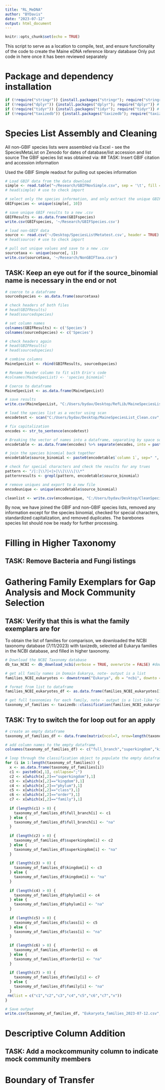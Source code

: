 ```yaml
---
title: "RL_MeDNA"
author: "BYDavis"
date: "2023-07-12"
output: html_document
---
```


```r
knitr::opts_chunk$set(echo = TRUE)
```

This script to serve as a location to compile, test, and ensure functionality of the code to create the Maine eDNA reference library database
Only put code in here once it has been reviewed separately



# Package and dependency installation
```r
if (!require("stringr")) {install.packages("stringr"); require("stringr")} # used for species list cleaning
if (!require("dplyr")) {install.packages("dplyr"); require("dplyr")} # used for species list cleaning
if (!require("tidyr")) {install.packages("tidyr"); require("tidyr")} # used for species list cleaning
if (!require("taxizedb")) {install.packages("taxizedb"); require("taxizedb")} # used for taxonomy download and filling
```

# Species List Assembly and Cleaning
All non-GBIF species lists were assembled via Excel - see the SpeciesMetaList on Zenodo for dates of database/list accession and list source
The GBIF species list was obtained via:
## TASK: Insert GBIF citation and accession information

Used the GBIF Simple readout for pulling out species information

```r
# Load GBIF data from the data download
simple <- read.table("~/Research/GBIFNovSimple.csv", sep = '\t', fill = TRUE, header = TRUE)
# head(simple) # use to check import

# select only the species information, and only extract the unique GBIF species entries - the GBIF file is so large, duplicates must be removed as fast as possible to minimize processing time
GBIFspecies <- unique(simple[, 10])

# save unique GBIF results to a new .csv
GBIFResults <- as.data.frame(GBIFspecies)
write.csv(GBIFspecies, '~/Research/GBIFSpecies.csv')

# load non-GBIF data
source <- read.csv('~/Desktop/SpeciesListMetatest.csv', header = TRUE)
# head(source) # use to check import

# pull out unique values and save to a new .csv
sourcetaxa <- unique(source[, 1])
write.csv(sourcetaxa, '~/Research/NonGBIFTaxa.csv')
```

## TASK: Keep an eye out for if the source_binomial name is necessary in the end or not
```r
# coerce to a dataframe
sourcedspecies <- as.data.frame(sourcetaxa)

# check headers of both files
# head(GBIFResults)
# head(sourcedspecies)

# set column names
colnames(GBIFResults) <- c('Species')
colnames(sourcedspecies) <- c('Species')

# check headers again
# head(GBIFResults)
# head(sourcedspecies)

# combine columns
MaineSpecList <- rbind(GBIFResults, sourcedspecies)

# Rename header column to fit with Erin's code
#colnames(MaineSpecList) <- 'species_binomial'

# Coerce to dataframe
MaineSpecList <- as.data.frame(MaineSpecList)

# save results
write.csv(MaineSpecList, "C:/Users/bydav/Desktop/RefLib/MaineSpeciesList_Clean.csv")
```

```r
# load the species list as a vector using scan
encodetest <- scan("C:/Users/bydav/Desktop/MaineSpeciesList_Clean.csv", sep=',', what = "", quiet = TRUE, encoding = "latin1")

# fix capitalization
encodes <- str_to_sentence(encodetest)

# Breaking the vector of names into a dataframe, separating by space so only the first two columns (genus and species) can be joined, while leaving behind any additional information
encodetable <- as.data.frame(encodes) %>% separate(encodes, into = paste("column", 1:23, sep = " "))

# join the species binomial back together
encodetable$source_binomial <- paste0(encodetable$`column 1`, sep=" ", encodetable$`column 2`)

# check for special characters and check the results for any trues
pattern <- "/|:|\\?|<|>|\\|\\\\|\\*"
patternresults <- grepl(pattern, encodetable$source_binomial)

# remove uniques and export to a new file
encodeunique <- unique(encodetable$source_binomial)

cleanlist <- write.csv(encodeunique, "C:/Users/bydav/Desktop/CleanSpecies.csv")
```

By now, we have joined the GBIF and non-GBIF species lists, removed any information except for the species binomial, checked for special characters, standardized capitalization, and removed duplicates. The barebones species list should now be ready for further processing.

# Filling in Higher Taxonomy
## TASK: Remove Bacteria and Fungi listings

# Gathering Family Exemplars for Gap Analysis and Mock Community Selection
## TASK: Verify that this is what the family exemplars are for

To obtain the list of families for comparison, we downloaded the NCBI taxonomy database (7/11/2023) with taxizedb, selected all Eukarya families in the NCBI database, and filled in higher taxonomy.

```r
# Download the NCBI Taxonomy database
db_tax_NCBI <- db_download_ncbi(verbose = TRUE, overwrite = FALSE) #download the NCBI taxonomy database
```

```r
# get all family names in Domain Eukarya, note- output is a list
families_NCBI_eukaryotes <- downstream("Eukarya", db = "ncbi", downto = "family") 

# format from list to dataframe
families_NCBI_eukaryotes_df <- as.data.frame(families_NCBI_eukaryotes[1]) 

# get full taxonomies for each family, note - output is a list-like "classification" object that sucks
taxonomy_of_families <- taxizedb::classification(families_NCBI_eukaryotes_df[,1], db="ncbi") 

```

## TASK: Try to switch the for loop out for an apply
```r
# create an empty dataframe
taxonomy_of_families_df <- data.frame(matrix(ncol=7, nrow=length(taxonomy_of_families))) 

# add column names to the empty dataframe
colnames(taxonomy_of_families_df) <- c("full_branch","superkingdom","kingdom","phylum","class","order","family") 

# loop through the classification object to populate the empty dataframe
for (i in 1:length(taxonomy_of_families)) {
  x <- as.data.frame(taxonomy_of_families[i])
  c1 <- paste0(x[,1], collapse=";")
  c2 <- x[which(x[,2]=="superkingdom"),1]
  c3 <- x[which(x[,2]=="kingdom"),1]
  c4 <- x[which(x[,2]=="phylum"),1]
  c5 <- x[which(x[,2]=="class"),1]
  c6 <- x[which(x[,2]=="order"),1]
  c7 <- x[which(x[,2]=="family"),1]
  
  if (length(c1) > 0) {
    taxonomy_of_families_df$full_branch[i] <- c1
  } else {
    taxonomy_of_families_df$full_branch[i] <- "na"    
  }
  
  if (length(c2) > 0) {
    taxonomy_of_families_df$superkingdom[i] <- c2
  } else {
    taxonomy_of_families_df$superkingdom[i] <- "na"    
  }
  
  if (length(c3) > 0) {
    taxonomy_of_families_df$kingdom[i] <- c3
  } else {
    taxonomy_of_families_df$kingdom[i] <- "na"    
  }
  
  if (length(c4) > 0) {
    taxonomy_of_families_df$phylum[i] <- c4
  } else {
    taxonomy_of_families_df$phylum[i] <- "na"    
  }
  
  if (length(c5) > 0) {
    taxonomy_of_families_df$class[i] <- c5
  } else {
    taxonomy_of_families_df$class[i] <- "na"    
  }
  
  if (length(c6) > 0) {
    taxonomy_of_families_df$order[i] <- c6
  } else {
    taxonomy_of_families_df$order[i] <- "na"    
  }
  
  if (length(c7) > 0) {
    taxonomy_of_families_df$family[i] <- c7
  } else {
    taxonomy_of_families_df$family[i] <- "na"    
  }
 rm(list = c("c1","c2","c3","c4","c5","c6","c7","x"))
}

# Save output
write.csv(taxonomy_of_families_df, "Eukaryota_families_2023-07-12.csv", row.names = F)
```

# Descriptive Column Addition
## TASK: Add a mockcommunity column to indicate mock community members

# Boundary of Transfer



